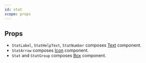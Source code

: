 ```yaml
---
id: stat
scope: props
---
```


## Props

- `StatLabel`, `StatHelpText`, `StatNumber` composes
  [Text](/docs/components/typography/text) component.
- `StatArrow` composes [Icon](/icon) component.
- `Stat` and `StatGroup` composes [Box](/docs/components/layout/box) component.

<PropsTable of='Stat' />
